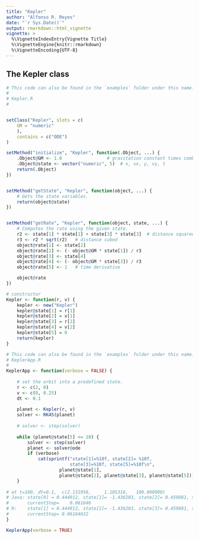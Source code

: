 ---
title: "Kepler"
author: "Alfonso R. Reyes"
date: "`r Sys.Date()`"
output: rmarkdown::html_vignette
vignette: >
  %\VignetteIndexEntry{Vignette Title}
  %\VignetteEngine{knitr::rmarkdown}
  %\VignetteEncoding{UTF-8}
---

## The Kepler class

```{r}
# This code can also be found in the `examples` folder under this name:
#
# Kepler.R
#


setClass("Kepler", slots = c(
    GM = "numeric"
    ),
    contains = c("ODE")
)

setMethod("initialize", "Kepler", function(.Object, ...) {
    .Object@GM <- 1.0                 # gravitation constant times combined mass
    .Object@state <- vector("numeric", 5)  # x, vx, y, vy, t
    return(.Object)
})


setMethod("getState", "Kepler", function(object, ...) {
    # Gets the state variables.
    return(object@state)
})


setMethod("getRate", "Kepler", function(object, state, ...) {
    # Computes the rate using the given state.
    r2 <- state[1] * state[1] + state[3] * state[3]  # distance squared
    r3 <- r2 * sqrt(r2)   # distance cubed
    object@rate[1] <- state[2]
    object@rate[2] <- (- object@GM * state[1]) / r3
    object@rate[3] <- state[4]
    object@rate[4] <- (- object@GM * state[3]) / r3
    object@rate[5] <- 1   # time derivative

    object@rate
})

# constructor
Kepler <- function(r, v) {
    kepler <- new("Kepler")
    kepler@state[1] = r[1]
    kepler@state[2] = v[1]
    kepler@state[3] = r[2]
    kepler@state[4] = v[2]
    kepler@state[5] = 0
    return(kepler)
}

# This code can also be found in the `examples` folder under this name:
# KeplerApp.R
#
KeplerApp <- function(verbose = FALSE) {
    
    # set the orbit into a predefined state.
    r <- c(2, 0)
    v <- c(0, 0.25)
    dt <- 0.1
    
    planet <- Kepler(r, v)
    solver <- RK45(planet)
    
    # solver <- step(solver)
    
    while (planet@state[5] <= 10) {
        solver <- step(solver)
        planet <- solver@ode
        if (verbose)
            cat(sprintf("state[1]=%10f, state[2]= %10f,  
                        state[3]=%10f, state[5]=%10f\n",
                    planet@state[1],
                    planet@state[2], planet@state[3], planet@state[5]))
    }
    
# at t=100, dt=0.1,  c(2.131958,     1.105316,   100.000000)
# Java: state[0] = 0.444912, state[1]= -1.436203, state[2]= 0.459081, state[4]= 10.033245
#       currentStep=    0.061646
# R:    state[1] = 0.444912, state[2]= -1.436203, state[3]= 0.459081, state[5]= 10.033245
#       currentStep= 0.06164632
}

KeplerApp(verbose = TRUE)
```

